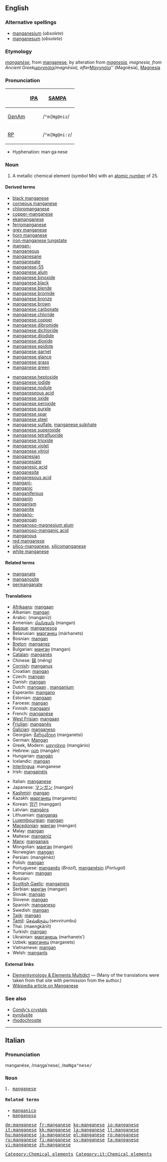 ==English==

{{elements|Mn|chromium|Cr|iron|Fe}}

===Alternative spellings===
* [[manganesium]] (''obsolete'')
* [[manganesum]] (''obsolete'')

===Etymology===
{{F.}} ''[[manganèse]]'', from {{It.}} [[manganese#Italian|manganese]], by alteration from {{L.}} ''[[magnesia#Latin|magnesia]], magnesia, from Ancient Greek ''[[μαγνησία]]'' (magnēsia), after ''[[Μαγνησία]]'' (Magnēsia), [[Magnesia]]

===Pronunciation===
{| border=1 cellpadding=5
! !! [[w:International Phonetic Alphabet|IPA]] !! [[w:SAMPA|SAMPA]]
|-
! [[GenAm]]
| {{IPAchar|/ˈmæŋɡəniz/}} || /<tt>"m{Ng@niz</tt>/
|-
! [[RP]]
| {{IPAchar|/ˈmæŋɡəniːz/}} || /<tt>"m{Ng@ni:z</tt>/
|}

* Hyphenation: man·ga·nese

===Noun===
{{en-noun|-}}
{{wikipedia}}

# A metallic chemical element (''symbol'' Mn) with an [[atomic number]] of 25.

====Derived terms====
{{top2}}
* [[black manganese]]
* [[corneous manganese]]
* [[chloromanganese]]
* [[copper-manganese]]
* [[ekamanganese]]
* [[ferromanganese]]
* [[grey manganese]]
* [[horn manganese]]
* [[iron-manganese tungstate]]
* [[mangan-]]
* [[manganeous]]
* [[manganesane]]
* [[manganesate]]
* [[manganese-55]]
* [[manganese alum]]
* [[manganese binoxide]]
* [[manganese black]]
* [[manganese blende]]
* [[manganese bromide]]
* [[manganese bronze]]
* [[manganese brown]]
* [[manganese carbonate]]
* [[manganese chloride]]
* [[manganese copper]]
* [[manganese dibromide]]
* [[manganese dichloride]]
* [[manganese diiodide]]
* [[manganese dioxide]]
* [[manganese epidote]]
* [[manganese garnet]]
* [[manganese glance]]
* [[manganese grass]]
* [[manganese green]]
{{mid2}}
* [[manganese heptoxide]]
* [[manganese iodide]]
* [[manganese nodule]]
* [[manganeseous acid]]
* [[manganese oxide]]
* [[manganese peroxide]]
* [[manganese purple]]
* [[manganese spar]]
* [[manganese steel]]
* [[manganese sulfate]], [[manganese sulphate]]
* [[manganese superoxide]]
* [[manganese tetrafluoride]]
* [[manganese trioxide]]
* [[manganese violet]]
* [[manganese vitriol]]
* [[manganesian]]
* [[manganesiate]]
* [[manganesic acid]]
* [[manganesite]]
* [[manganesous acid]]
* [[mangani-]]
* [[manganic]]
* [[manganiferous]]
* [[manganin]]
* [[manganism]]
* [[manganite]]
* [[mangano-]]
* [[manganoan]]
* [[manganoso-magnesium alum]]
* [[manganoso-manganic acid]]
* [[manganous]]
* [[red manganese]]
* [[silico-manganese]], [[silicomanganese]]
* [[white manganese]]
{{bottom}}

====Related terms====
* [[manganate]]
* [[manganosite]]
* [[permanganate]]

====Translations====
{{top}}
* [[Afrikaans]]: [[mangaan]]
* Albanian: [[mangan]]
* Arabic: {{Arab|[[منجنيز]]}} (manganīz) {{m}}
* Armenian: [[մանգան]] (mangan)
* [[Basque]]: [[manganesoa]]
* Belarusian: [[марганец]] (márhanets) {{m}}
* Bosnian: [[mangan]]
* [[Breton]]: [[manganez]] {{m}}
* Bulgarian: [[манган]] (mangan) {{m}}
* [[Catalan]]: [[manganès]]
* Chinese: [[錳]] (měng)
* [[Cornish]]: [[manganus]]
* Croatian: [[mangan]]
* Czech: [[mangan]]
* Danish: [[mangan]]
* Dutch: [[mangaan]] {{n}}, [[manganium]] {{n}}
* Esperanto: [[mangano]]
* Estonian: [[mangaan]]
* Faroese: [[mangan]]
* Finnish: [[mangaani]]
* French: [[manganèse]] {{m}}
* [[West Frisian]]: [[mangaan]]
* [[Friulian]]: [[manganês]]
* [[Galician]]: [[manganeso]]
* Georgian: [[მარგანეცი]] (marganetsi)
* German: [[Mangan]] {{n}}
* Greek, Modern: [[μαγγάνιο]] (mangánio) {{n}}
* Hebrew: [[מנגן]] (mangán)
* Hungarian: [[mangán]]
* Icelandic: [[mangan]]
* [[Interlingua]]: manganese
* Irish: [[mangainéis]]
{{mid}}
* Italian: [[manganese#Italian|manganese]]
* Japanese: [[マンガン]] (mangan)
* [[Kashmiri]]: [[mangan]]
* Kazakh: [[марганец]] (marganets)
* Korean: [[망간]] (manggan)
* Latvian: [[mangāns]]
* Lithuanian: [[manganas]]
* [[Luxembourgian]]: [[mangan]]
* [[Macedonian]]: [[манган]] (mangan) {{m}}
* Malay: [[mangan]]
* Maltese: [[manganiż]]
* [[Manx]]: [[manganais]]
* Mongolian: [[манган]] (mangan)
* Norwegian: [[mangan]]
* Persian: {{fa-Arab|[[منگنز]]}} (mangènèz)
* Polish: [[mangan]] {{m}}
* Portuguese: [[manganês]] {{m}} (''Brazil''), [[manganésio]] (''Portugal'')
* Romanian: [[mangan]] {{n}}
* Russian: {{t|ru|марганец|tr=márganets|m}}
* [[Scottish Gaelic]]: [[mangaineis]]
* Serbian: [[манган]] (mangan) {{m}}
* Slovak: [[mangán]]
* Slovene: [[mangan]]
* Spanish: [[manganeso]] {{m}}
* Swedish: [[mangan]]
* [[Tajik]]: [[mangan]]
* [[Tamil]]: [[செவ்விரும்பு]] (sevvirumbu)
* Thai: {{Thai|[[แมงกานีส]]}} (maengkānīt)
* Turkish: [[mangan]]
* Ukrainian: [[марганець]] (marhanets’) {{m}}
* Uzbek: [[марганец]] (marganets)
* Vietnamese: [[mangan]]
* Welsh: [[manganîs]]
{{bottom}}

====External links====
* [http://elements.vanderkrogt.net/elem/mn.html Elementymology & Elements Multidict] — (Many of the translations were taken from that site with permission from the author.)
* [[w:Manganese|Wikipedia article on Manganese]]

===See also===
* [[Condy's crystals]]
* [[pyrolusite]]
* [[rhodochrosite]]

[[Category:Chemical elements]]

----

==Italian==

===Pronunciation===
<!--should the s's be z's?-->
manganése, /maŋgaˈnese/, /<tt>maNga"nese/

===Noun===
{{it-noun|manganes|m|e|i}}

# [[#English|manganese]]

====Related terms====
* [[manganico]]
* [[manganoso]]

[[Category:it:Chemical elements]]

[[de:manganese]]
[[fr:manganese]]
[[ko:manganese]]
[[io:manganese]]
[[it:manganese]]
[[kk:manganese]]
[[la:manganese]]
[[lt:manganese]]
[[hu:manganese]]
[[ja:manganese]]
[[pl:manganese]]
[[ro:manganese]]
[[ru:manganese]]
[[fi:manganese]]
[[sv:manganese]]
[[ta:manganese]]
[[vi:manganese]]
[[zh:manganese]]